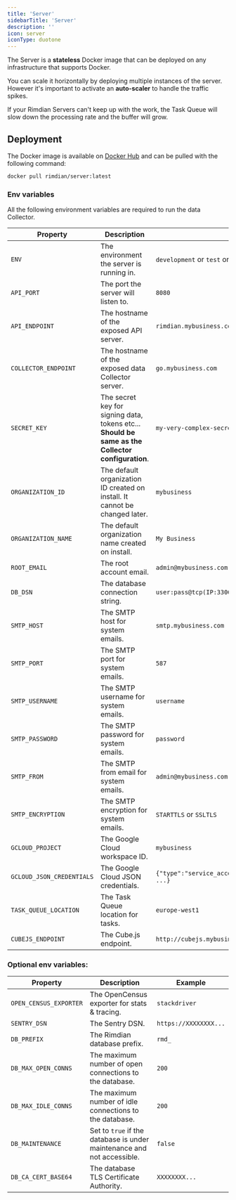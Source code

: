 ```yaml
---
title: 'Server'
sidebarTitle: 'Server'
description: ''
icon: server
iconType: duotone
---
```


The Server is a **stateless** Docker image that can be deployed on any infrastructure that supports Docker.

You can scale it horizontally by deploying multiple instances of the server. However it's important to activate an **auto-scaler** to handle the traffic spikes.

<Tip>If your Rimdian Servers can't keep up with the work, the Task Queue will slow down the processing rate and the buffer will grow.</Tip>

## Deployment

The Docker image is available on [Docker Hub](https://hub.docker.com/r/rimdian/server/tags) and can be pulled with the following command:

```bash
docker pull rimdian/server:latest
```

### Env variables

All the following environment variables are required to run the data Collector.

| Property | Description                           | Example |
| -------- | ------------------------------------- |---------|
| `ENV`     | The environment the server is running in. | `development` or `test` or `production` |
| `API_PORT` | The port the server will listen to. | `8080` |
| `API_ENDPOINT` | The hostname of the exposed API server. | `rimdian.mybusiness.com` |
| `COLLECTOR_ENDPOINT` | The hostname of the exposed data Collector server. | `go.mybusiness.com` |
| `SECRET_KEY ` | The secret key for signing data, tokens etc... **Should be same as the Collector configuration**. | `my-very-complex-secret-key` |
| `ORGANIZATION_ID` | The default organization ID created on install. It cannot be changed later. | `mybusiness` |
| `ORGANIZATION_NAME` | The default organization name created on install. | `My Business` |
| `ROOT_EMAIL` | The root account email. | `admin@mybusiness.com` |
| `DB_DSN` | The database connection string. | `user:pass@tcp(IP:3306)/?tls=skip-verify` |
| `SMTP_HOST` | The SMTP host for system emails. | `smtp.mybusiness.com` |
| `SMTP_PORT` | The SMTP port for system emails. | `587` |
| `SMTP_USERNAME` | The SMTP username for system emails. | `username` |
| `SMTP_PASSWORD` | The SMTP password for system emails. | `password` |
| `SMTP_FROM` | The SMTP from email for system emails. | `admin@mybusiness.com` |
| `SMTP_ENCRYPTION` | The SMTP encryption for system emails. | `STARTTLS` or `SSLTLS` |
| `GCLOUD_PROJECT` | The Google Cloud workspace ID. | `mybusiness` |
| `GCLOUD_JSON_CREDENTIALS` | The Google Cloud JSON credentials. | `{"type":"service_account","project_id":"mybusiness" ...}` |
| `TASK_QUEUE_LOCATION` | The Task Queue location for tasks. | `europe-west1` |
| `CUBEJS_ENDPOINT` | The Cube.js endpoint. | `http://cubejs.mybusiness.com` |

### Optional env variables:

| Property | Description                           | Example |
| -------- | ------------------------------------- |---------|
| `OPEN_CENSUS_EXPORTER` | The OpenCensus exporter for stats & tracing. | `stackdriver` |
| `SENTRY_DSN` | The Sentry DSN. | `https://XXXXXXXX...` |
| `DB_PREFIX` | The Rimdian database prefix. | `rmd_` |
| `DB_MAX_OPEN_CONNS` | The maximum number of open connections to the database. | `200` |
| `DB_MAX_IDLE_CONNS` | The maximum number of idle connections to the database. | `200` |
| `DB_MAINTENANCE` | Set to `true` if the database is under maintenance and not accessible. | `false` |
| `DB_CA_CERT_BASE64` | The database TLS Certificate Authority. | `XXXXXXXX...` |